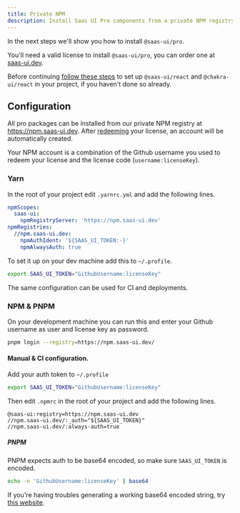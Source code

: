 ```yaml
---
title: Private NPM
description: Install Saas UI Pro components from a private NPM registry.
---
```


In the next steps we'll show you how to install `@saas-ui/pro`.

You'll need a valid license to install `@saas-ui/pro`, you can order one at [saas-ui.dev](https://saas-ui.dev/#pricing).

Before continuing [follow these steps](https://www.saas-ui.dev/docs/getting-started) to set up `@saas-ui/react` and `@chakra-ui/react` in your project, if you haven't done so already.

## Configuration

All pro packages can be installed from our private NPM registry at https://npm.saas-ui.dev.
After [redeeming](https://saas-ui.dev/redeem) your license, an account will be automatically created.

Your NPM account is a combination of the Github username you used to redeem your license and the license code (`username:licenseKey`).

### Yarn

In the root of your project edit `.yarnrc.yml` and add the following lines.

```yml
npmScopes:
  saas-ui:
    npmRegistryServer: 'https://npm.saas-ui.dev'
npmRegistries:
  //npm.saas-ui.dev:
    npmAuthIdent: '${SAAS_UI_TOKEN:-}'
    npmAlwaysAuth: true
```

To set it up on your dev machine add this to `~/.profile`.

```bash
export SAAS_UI_TOKEN="GithubUsername:licenseKey"
```

The same configuration can be used for CI and deployments.

### NPM & PNPM

On your development machine you can run this and enter your Github username as user and license key as password.

```bash
pnpm login --registry=https://npm.saas-ui.dev/
```

#### Manual & CI configuration.

Add your auth token to `~/.profile`

```bash
export SAAS_UI_TOKEN="GithubUsername:licenseKey"
```

Then edit `.npmrc` in the root of your project and add the following lines.

```
@saas-ui:registry=https://npm.saas-ui.dev
//npm.saas-ui.dev/:_auth="${SAAS_UI_TOKEN}"
//npm.saas-ui.dev/:always-auth=true
```

##### PNPM

PNPM expects auth to be base64 encoded, so make sure `SAAS_UI_TOKEN` is encoded.

```bash
echo -n 'GithubUsername:licenseKey' | base64
```

If you're having troubles generating a working base64 encoded string, try [this website](https://www.base64encode.org/).

